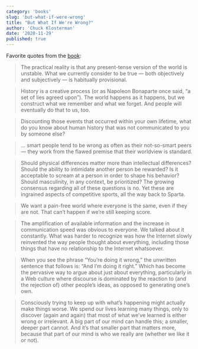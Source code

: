```yaml
---
category: 'books'
slug: 'but-what-if-were-wrong'
title: "But What If We're Wrong?"
author: 'Chuck Klosterman'
date: '2020-11-29'
published: true
---
```


Favorite quotes from the [book](https://amzn.eu/9VqZ0a4):

> The practical reality is that any present-tense version of the world is unstable. What we currently consider to be true — both objectively and subjectively — is habitually provisional.

> History is a creative process (or as Napoleon Bonaparte once said, “a set of lies agreed upon”). The world happens as it happens, but we construct what we remember and what we forget. And people will eventually do that to us, too.

> Discounting those events that occurred within your own lifetime, what do you know about human history that was not communicated to you by someone else?

> ... smart people tend to be wrong as often as their not-so-smart peers — they work from the flawed premise that their worldview is standard.

> Should physical differences matter more than intellectual differences? Should the ability to intimidate another person be rewarded? Is it acceptable to scream at a person in order to shape his behavior? Should masculinity, in any context, be prioritized? The growing consensus regarding all of these questions is no. Yet these are ingrained aspects of competitive sports, all the way back to Sparta.

> We want a pain-free world where everyone is the same, even if they are not. That can’t happen if we’re still keeping score.

> The amplification of available information and the increase in communication speed was obvious to everyone. We talked about it constantly. What was harder to recognize was how the Internet slowly reinvented the way people thought about everything, including those things that have no relationship to the Internet whatsoever.

> When you see the phrase “You’re doing it wrong,” the unwritten sentence that follows is: “And I’m doing it right.” Which has become the pervasive way to argue about just about everything, particularly in a Web culture where discourse is dominated by the reaction to (and the rejection of) other people’s ideas, as opposed to generating one’s own.

> Consciously trying to keep up with what’s happening might actually make things worse. We spend our lives learning many things, only to discover (again and again) that most of what we’ve learned is either wrong or irrelevant. A big part of our mind can handle this; a smaller, deeper part cannot. And it’s that smaller part that matters more, because that part of our mind is who we really are (whether we like it or not).
